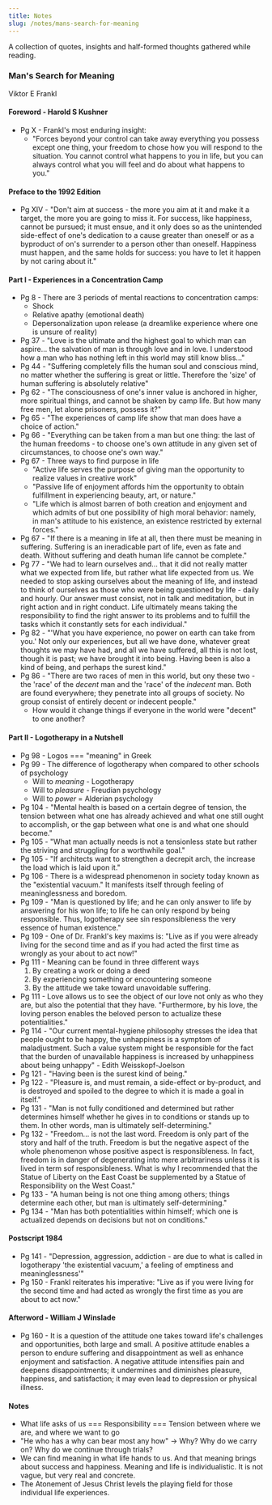 ```yaml
---
title: Notes
slug: /notes/mans-search-for-meaning
---
```


A collection of quotes, insights and half-formed thoughts gathered while reading.

### Man's Search for Meaning

Viktor E Frankl

#### Foreword - Harold S Kushner

- Pg X - Frankl's most enduring insight:
    - "Forces beyond your control can take away everything you possess except one thing, your freedom to chose how you will respond to the situation. You cannot control what happens to you in life, but you can always control what you will feel and do about what happens to you."

#### Preface to the 1992 Edition

- Pg XIV - "Don't aim at success - the more you aim at it and make it a target, the more you are going to miss it. For success, like happiness, cannot be pursued; it must ensue, and it only does so as the unintended side-effect of one's dedication to a cause greater than oneself or as a byproduct of on's surrender to a person other than oneself. Happiness must happen, and the same holds for success: you have to let it happen by not caring about it."

#### Part I - Experiences in a Concentration Camp

- Pg 8 - There are 3 periods of mental reactions to concentration camps:
    - Shock
    - Relative apathy (emotional death)
    - Depersonalization upon release (a dreamlike experience where one is unsure of reality)
- Pg 37 - "Love is the ultimate and the highest goal to which man can aspire... the salvation of man is through love and in love. I understood how a man who has nothing left in this world may still know bliss..."
- Pg 44 - "Suffering completely fills the human soul and conscious mind, no matter whether the suffering is great or little. Therefore the 'size' of human suffering is absolutely relative"
- Pg 62 - "The consciousness of one's inner value is anchored in higher, more spiritual things, and cannot be shaken by camp life. But how many free men, let alone prisoners, possess it?"
- Pg 65 - "The experiences of camp life show that man does have a choice of action."
- Pg 66 - "Everything can be taken from a man but one thing: the last of the human freedoms - to choose one's own attitude in any given set of circumstances, to choose one's own way."
- Pg 67 - Three ways to find purpose in life
    - "Active life serves the purpose of giving man the opportunity to realize values in creative work"
    - "Passive life of enjoyment affords him the opportunity to obtain fulfillment in experiencing beauty, art, or nature."
    - "Life which is almost barren of both creation and enjoyment and which admits of but one possibility of high moral behavior: namely, in man's attitude to his existence, an existence restricted by external forces."
- Pg 67 - "If there is a meaning in life at all, then there must be meaning in suffering. Suffering is an ineradicable part of life, even as fate and death. Without suffering and death human life cannot be complete."
- Pg 77 - "We had to learn ourselves and... that it did not really matter what we expected from life, but rather what life expected from us. We needed to stop asking ourselves about the meaning of life, and instead to think of ourselves as those who were being questioned by life - daily and hourly. Our answer must consist, not in talk and meditation, but in right action and in right conduct. Life ultimately means taking the responsibility to find the right answer to its problems and to fulfill the tasks which it constantly sets for each individual."
- Pg 82 - "'What you have experience, no power on earth can take from you.' Not only our experiences, but all we have done, whatever great thoughts we may have had, and all we have suffered, all this is not lost, though it is past; we have brought it into being. Having been is also a kind of being, and perhaps the surest kind."
- Pg 86 - "There are two races of men in this world, but ony these two - the 'race' of the *decent* man and the 'race' of the *indecent* man. Both are found everywhere; they penetrate into all groups of society. No group consist of entirely decent or indecent people."
    - How would it change things if everyone in the world were "decent" to one another?

#### Part II - Logotherapy in a Nutshell

- Pg 98 - Logos === "meaning" in Greek
- Pg 99 - The difference of logotherapy when compared to other schools of psychology
    - Will to _meaning_ - Logotherapy
    - Will to _pleasure_ - Freudian psychology
    - Will to _power_ = Alderian psychology
- Pg 104 - "Mental health is based on a certain degree of tension, the tension between what one has already achieved and what one still ought to accomplish, or the gap between what one is and what one should become."
- Pg 105 - "What man actually needs is not a tensionless state but rather the striving and struggling for a worthwhile goal."
- Pg 105 - "If architects want to strengthen a decrepit arch, the increase the load which is laid upon it."
- Pg 106 - There is a widespread phenomenon in society today known as the "existential vacuum." It manifests itself through feeling of meaninglessness and boredom.
- Pg 109 - "Man is questioned by life; and he can only answer to life by answering for his won life; to life he can only respond by being responsible. Thus, logotherapy see sin responsibleness the very essence of human existence."
- Pg 109 - One of Dr. Frankl's key maxims is: "Live as if you were already living for the second time and as if you had acted the first time as wrongly as your about to act now!"
- Pg 111 - Meaning can be found in three different ways
    1. By creating a work or doing a deed
    2. By experiencing something or encountering someone
    3. By the attitude we take toward unavoidable suffering.
- Pg 111 - Love allows us to see the object of our love not only as who they are, but also the potential that they have. "Furthermore, by his love, the loving person enables the beloved person to actualize these potentialities."
- Pg 114 - "Our current mental-hygiene philosophy stresses the idea that people ought to be happy, the unhappiness is a symptom of maladjustment. Such a value system might be responsible for the fact that the burden of unavailable happiness is increased by unhappiness about being unhappy" - Edith Weisskopf-Joelson
- Pg 121 - "Having been is the surest kind of being."
- Pg 122 - "Pleasure is, and must remain, a side-effect or by-product, and is destroyed and spoiled to the degree to which it is made a goal in itself."
- Pg 131 - "Man is not fully conditioned and determined but rather determines himself whether he gives in to conditions or stands up to them. In other words, man is ultimately self-determining."
- Pg 132 - "Freedom... is not the last word. Freedom is only part of the story and half of the truth. Freedom is but the negative aspect of the whole phenomenon whose positive aspect is responsibleness. In fact, freedom is in danger of degenerating into mere arbitrariness unless it is lived in term sof responsibleness. What is why I recommended that the Statue of Liberty on the East Coast be supplemented by a Statue of Responsibility on the West Coast."
- Pg 133 - "A human being is not one thing among others; things determine each other, but man is ultimately self-determining."
- Pg 134 - "Man has both potentialities within himself; which one is actualized depends on decisions but not on conditions."

#### Postscript 1984

- Pg 141 - "Depression, aggression, addiction - are due to what is called in logotherapy 'the existential vacuum,' a feeling of emptiness and meaninglessness'"
- Pg 150 - Frankl reiterates his imperative: "Live as if you were living for the second time and had acted as wrongly the first time as you are about to act now."

#### Afterword - William J Winslade

- Pg 160 - It is a question of the attitude one takes toward life's challenges and opportunities, both large and small. A positive attitude enables a person to endure suffering and disappointment as well as enhance enjoyment and satisfaction. A negative attitude intensifies pain and deepens disappointments; it undermines and diminishes pleasure, happiness, and satisfaction; it may even lead to depression or physical illness.

#### Notes
- What life asks of us === Responsibility === Tension between where we are, and where we want to go
- "He who has a why can bear most any how" -> Why? Why do we carry on? Why do we continue through trials?
- We can find meaning in what life hands to us. And that meaning brings about success and happiness. Meaning and life is individualistic. It is not vague, but very real and concrete.
- The Atonement of Jesus Christ levels the playing field for those individual life experiences.